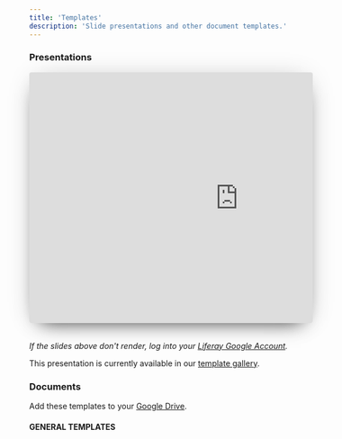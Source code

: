 ```yaml
---
title: 'Templates'
description: 'Slide presentations and other document templates.'
---
```



### Presentations

<div style=" height: 446px; margin-bottom: 2rem; overflow: hidden; margin-left: 0px; max-width: 816px; width: 100%; box-shadow: 0 0.2rem 3rem -1rem rgba(0, 0, 0, 0.3), 0 1rem 2rem -1.25rem rgba(0, 0, 0, 0.8); border-radius: 4px;">
    <iframe src="https://docs.google.com/a/liferay.com/presentation/d/e/2PACX-1vR0sUMw4tjfkGALrRAKOpGMIYHrryjr4ceHPRv5oepbXOi9vkw2WYEn5elhASiXbxI9ltfBSrG0Jjp9/embed?start=false&amp;loop=false&amp;delayms=3000"
        frameborder="0" width="742" height="447" allowfullscreen={true} mozallowfullscreen={true} webkitallowfullscreen={true}></iframe>
</div>

_If the slides above don't render, log into your [Liferay Google Account](https://docs.google.com/presentation/u/0/?ftv=1&tgif=d)._

This presentation is currently available in our [template gallery](https://docs.google.com/presentation/u/0/?ftv=1&tgif=d).

### Documents

Add these templates to your [Google Drive](https://drive.google.com/open?id=0B1SRJOp79V4lcGRTTG9NNHpGRUk).

#### GENERAL TEMPLATES

<Grid columns="repeat( auto-fit, minmax(200px, 1fr) )" autoRows="auto" gap="1rem">
    <AssetCard letter title="Default Cover" preview="/images/templates/thumbnails/doc-default.png" link="https://fonts.google.com/specimen/Source+Sans+Pro"/>
	<AssetCard letter title="Document Sans Cover" preview="/images/templates/thumbnails/doc-coverless.png" link="https://fonts.google.com/specimen/Source+Han+Sans"/>
	<AssetCard letter title="Letterhead" preview="/images/templates/thumbnails/doc-letterhead.png" link="https://fonts.google.com/specimen/Source+Han+Sans"/>
	<AssetCard letter title="Training" preview="/images/templates/thumbnails/doc-training.png" link="https://fonts.google.com/specimen/Source+Han+Sans"/>
</Grid>

<br />
<br />
